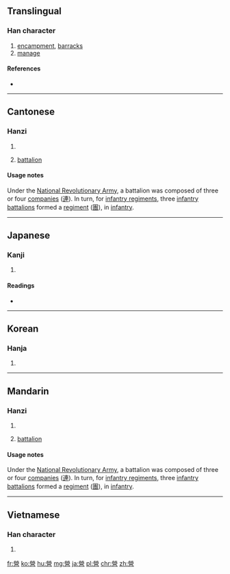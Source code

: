 {{also|営|营}}
==Translingual==

===Han character===
{{Han char|rn=86|rad=火|as=13|sn=17|four=9960<sub>6</sub>|canj=火火月口口 (FFBRR)}}

# [[encampment]], [[barracks]]
# [[manage]]

====References====
* {{Han ref|kx=0684.170|dkj=19457|dj=1096.120|hdz=32237.050|uh=71DF|ud=29151|bh=C0E7|bd=49383}}

----

==Cantonese==

===Hanzi===
{{yue-hanzi|jyut=|y=ying4|sim=营}}

# {{defn|lang=yue|sort=火13}}
# {{context|military|lang=yue}} [[battalion]]

====Usage notes====
{{sense|military}} Under the [[w:National Revolutionary Army|National Revolutionary Army]], a battalion was composed of three or four [[companies]] ([[連]]). In turn, for [[infantry regiment]]s, three [[infantry battalion]]s formed a [[regiment]] ([[團]]), in [[infantry]].

----

==Japanese==

===Kanji===
{{ja-kanji|grade=|rs=火13}}

# {{defn|lang=ja|sort=火13}}

====Readings====
* {{ja-readings|on=[[えい]] (ei)|kun=[[いとなむ]] (itonamu)}}

----

==Korean==

===Hanja===
{{ko-hanja|hangeul=[[영]], [[형]]|eumhun=|rv=yeong, hyeong|mr=yŏng, hyŏng|y=yeng, hyeng}}

# {{defn|lang=ko|sort=火13}}

----

==Mandarin==

===Hanzi===
{{cmn-hanzi|sim=营|pin=[[yíng]] ([[ying2]])|wg=ying<sup>2</sup>}}

# {{defn|lang=cmn|sort=火13}}
# {{context|military|lang=cmn}} [[battalion]]

====Usage notes====
{{sense|military}} Under the [[w:National Revolutionary Army|National Revolutionary Army]], a battalion was composed of three or four [[companies]] ([[連]]). In turn, for [[infantry regiment]]s, three [[infantry battalion]]s formed a [[regiment]] ([[團]]), in [[infantry]].

----

==Vietnamese==

===Han character===
{{vi-hantu|[[doanh]], [[dinh]]|rs=火13}}

# {{defn|lang=vi|sort=火13}}

[[fr:營]]
[[ko:營]]
[[hu:營]]
[[mg:營]]
[[ja:營]]
[[pl:營]]
[[chr:營]]
[[zh:營]]